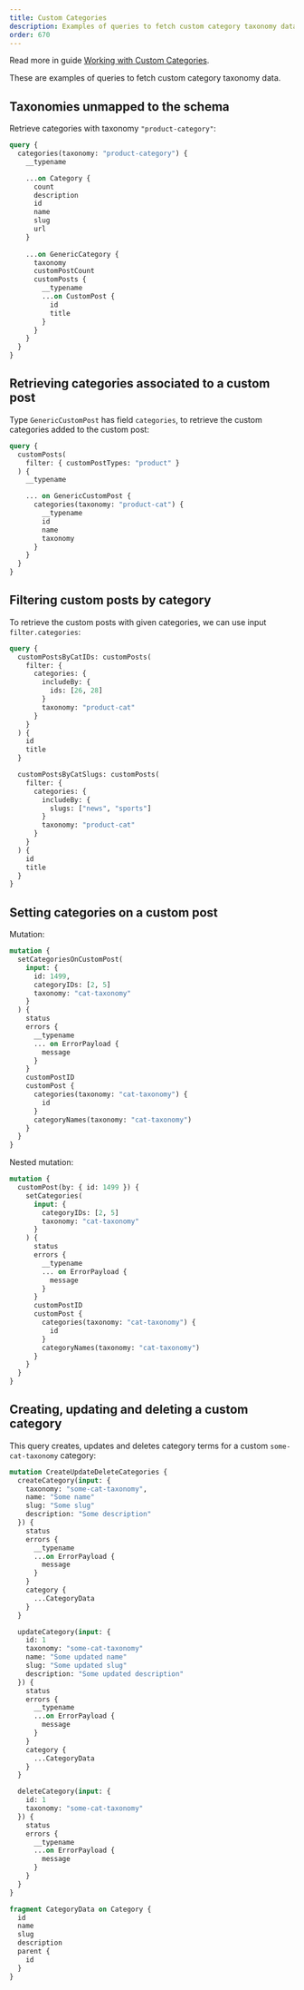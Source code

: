 ```yaml
---
title: Custom Categories
description: Examples of queries to fetch custom category taxonomy data.
order: 670
---
```


<Banner type="info">

Read more in guide [Working with Custom Categories](/guides/interact/working-with-custom-categories).

</Banner>

These are examples of queries to fetch custom category taxonomy data.

## Taxonomies unmapped to the schema

Retrieve categories with taxonomy `"product-category"`:

```graphql
query {
  categories(taxonomy: "product-category") {
    __typename

    ...on Category {
      count
      description
      id
      name
      slug
      url
    }
    
    ...on GenericCategory {
      taxonomy   
      customPostCount
      customPosts {
        __typename
        ...on CustomPost {
          id
          title
        }
      }
    }
  }
}
```

## Retrieving categories associated to a custom post

Type `GenericCustomPost` has field `categories`, to retrieve the custom categories added to the custom post:

```graphql
query {
  customPosts(
    filter: { customPostTypes: "product" }
  ) {
    __typename

    ... on GenericCustomPost {
      categories(taxonomy: "product-cat") {
        __typename
        id
        name
        taxonomy
      }
    }
  }
}
```

## Filtering custom posts by category

To retrieve the custom posts with given categories, we can use input `filter.categories`:

```graphql
query {
  customPostsByCatIDs: customPosts(
    filter: {
      categories: {
        includeBy: {
          ids: [26, 28]
        }
        taxonomy: "product-cat"
      }
    }
  ) {
    id
    title
  }

  customPostsByCatSlugs: customPosts(
    filter: {
      categories: {
        includeBy: {
          slugs: ["news", "sports"]
        }
        taxonomy: "product-cat"
      }
    }
  ) {
    id
    title
  }
}
```

## Setting categories on a custom post

Mutation:

```graphql
mutation {
  setCategoriesOnCustomPost(
    input: {
      id: 1499, 
      categoryIDs: [2, 5]
      taxonomy: "cat-taxonomy"
    }
  ) {
    status
    errors {
      __typename
      ... on ErrorPayload {
        message
      }
    }
    customPostID
    customPost {
      categories(taxonomy: "cat-taxonomy") {
        id
      }
      categoryNames(taxonomy: "cat-taxonomy")
    }
  }
}
```

Nested mutation:

```graphql
mutation {
  customPost(by: { id: 1499 }) {
    setCategories(
      input: {
        categoryIDs: [2, 5]
        taxonomy: "cat-taxonomy"
      }
    ) {
      status
      errors {
        __typename
        ... on ErrorPayload {
          message
        }
      }
      customPostID
      customPost {
        categories(taxonomy: "cat-taxonomy") {
          id
        }
        categoryNames(taxonomy: "cat-taxonomy")
      }
    }
  }
}
```

## Creating, updating and deleting a custom category

This query creates, updates and deletes category terms for a custom `some-cat-taxonomy` category:

```graphql
mutation CreateUpdateDeleteCategories {
  createCategory(input: {
    taxonomy: "some-cat-taxonomy",
    name: "Some name"
    slug: "Some slug"
    description: "Some description"
  }) {
    status
    errors {
      __typename
      ...on ErrorPayload {
        message
      }
    }
    category {
      ...CategoryData
    }
  }

  updateCategory(input: {
    id: 1
    taxonomy: "some-cat-taxonomy"
    name: "Some updated name"
    slug: "Some updated slug"
    description: "Some updated description"
  }) {
    status
    errors {
      __typename
      ...on ErrorPayload {
        message
      }
    }
    category {
      ...CategoryData
    }
  }

  deleteCategory(input: {
    id: 1
    taxonomy: "some-cat-taxonomy"
  }) {
    status
    errors {
      __typename
      ...on ErrorPayload {
        message
      }
    }
  }
}

fragment CategoryData on Category {
  id
  name
  slug
  description
  parent {
    id
  }
}
```
